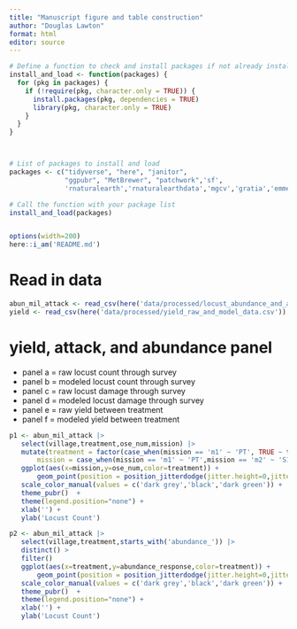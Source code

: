 ```yaml
---
title: "Manuscript figure and table construction"
author: "Douglas Lawton"
format: html
editor: source
---
```


```r


# Define a function to check and install packages if not already installed
install_and_load <- function(packages) {
  for (pkg in packages) {
    if (!require(pkg, character.only = TRUE)) {
      install.packages(pkg, dependencies = TRUE)
      library(pkg, character.only = TRUE)
    }
  }
}



# List of packages to install and load
packages <- c("tidyverse", "here", "janitor",  
              "ggpubr", "MetBrewer", "patchwork",'sf',
              'rnaturalearth','rnaturalearthdata','mgcv','gratia','emmeans')

# Call the function with your package list
install_and_load(packages)


options(width=200)
here::i_am('README.md')
```


# Read in data


```r

abun_mil_attack <- read_csv(here('data/processed/locust_abundance_and_att_mil_raw_and_model_data.csv'))
yield <- read_csv(here('data/processed/yield_raw_and_model_data.csv'))

```


# yield, attack, and abundance panel
 - panel a = raw locust count through survey
 - panel b = modeled locust count through survey
 - panel c = raw locust damage through survey
 - panel d = modeled locust damage through survey
 - panel e = raw yield between treatment
 - panel f = modeled yield between treatment


 ```r

p1 <- abun_mil_attack |>
    select(village,treatment,ose_num,mission) |>
    mutate(treatment = factor(case_when(mission == 'm1' ~ 'PT', TRUE ~ treatment),levels=c('PT','control','fertilized')),
        mission = case_when(mission == 'm1' ~ 'PT',mission == 'm2' ~ 'S1',mission == 'm3' ~ 'S3')) |>
    ggplot(aes(x=mission,y=ose_num,color=treatment)) +
        geom_point(position = position_jitterdodge(jitter.height=0,jitter.width=0.25)) +
    scale_color_manual(values = c('dark grey','black','dark green')) +
    theme_pubr()  + 
    theme(legend.position="none") +
    xlab('') +
    ylab('Locust Count')

p2 <- abun_mil_attack |>
    select(village,treatment,starts_with('abundance_')) |>
    distinct() >
    filter()
    ggplot(aes(x=treatment,y=abundance_response,color=treatment)) +
        geom_point(position = position_jitterdodge(jitter.height=0,jitter.width=0.25)) +
    scale_color_manual(values = c('dark grey','black','dark green')) +
    theme_pubr()  + 
    theme(legend.position="none") +
    xlab('') +
    ylab('Locust Count')

 ```